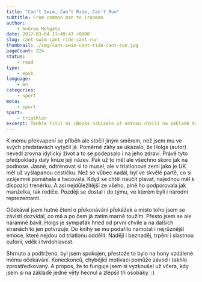 ```yaml
---
title: "Can’t Swim, Can’t Ride, Can’t Run"
subtitle: From common man to ironman
author:
    - Andrew Holgate
date: 2017-03-04 11:49:47 +0800
slug: cant-swim-cant-ride-cant-run
thumbnail: ./img/cant-swim-cant-ride-cant-run.jpg
pageCount: 224
status:
    - read
type:
    - epub
language:
    - en
categories:
    - sport
meta:
    - sport
sport:
    - triathlon
excerpt: Tenhle titul mi iBooks nabízelo už notnou chvíli na základě dříve koupených sportovních, resp. triatlonových knih. Název ve mně vyvolal dojem, že hlavní dějová linka se bude věnovat snad ještě většímu zápasu, než je samotný závod. A to, jak skloubit extrémně časově náročnou přípravu, jak tenhle drahý koníček uživit atp. Zkrátka, jak se popasovat z mnoha nevyhnutelnými překážkami, jež intimně zná mnoho atletů. To mne zaujalo, anžto se s nimi sám potýkám. Jsem teď v Číně a těch pár placatých stezek, kde se dá jakžtakž běhat, už mě omrzelo. Kopce jsem si vynahradil tak, že jsem do našeho 35. patra přestal jezdit výtahem. Kolo tu stále ještě nemám a vůbec mi chybí nějaký parťák, závod na obzoru i motivace.
---
```


K mému překvapení se příběh ale stočil jiným směrem, než jsem mu ve svých představách vytyčil já. Poměrně záhy se ukázalo, že Holgs (autor) nevedl zrovna idylický život a to se podepsalo i na jeho zdraví. Právě tyto předpoklady daly knize její název. Pak už to měl ale všechno skoro jak na podnose. Jasné, odtrénovat si to musel, ale v triatlonové zemi jako je UK měl už vyšlapanou cestičku. Než se vůbec nadál, byl ve skvělé partě, co si vzájemně pomáhala a hecovala. Když se chtěl naučit plavat, najednou měl k dispozici trenérku. A asi nejdůležitější ze všeho, plně ho podporovala jak manželka, tak rodiče. Později se dostal i do týmu, ve kterém byli i národní reprezentanti.

Očekával jsem hutné čtení o překonávání překážek a místo toho jsem se závistí dozvídal, co má a po čem já zatím marně toužím. Přesto jsem se ale náramně bavil. Holgs je sympaťák hned od první chvíle a na dalších stranách to jen potvrzuje. Do knihy se mu podařilo namotat i nejrůznější emoce, které nejdou od triatlonu oddělit. Naději i beznaděj, trpění i slastnou euforii, vděk i tvrdohlavost.

Shrnuto a podtrženo, byl jsem spokojen, přestože to bylo na hony vzdálené mému očekávání. Koneckonců, chybějící motivaci pomůže závod i takhle zprostředkovaný. A propos, že to funguje jsem si vyzkoušel už včera, kdy jsem si na základě jedné věty hecnul a zlepšil tři osobáky. :)
